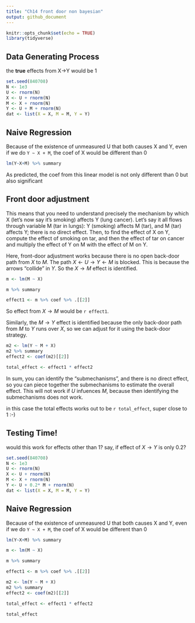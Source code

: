 ```yaml
---
title: "Ch14 front door non bayesian"
output: github_document
---
```


```r
knitr::opts_chunk$set(echo = TRUE)
library(tidyverse)
```

## Data Generating Process

the **true** effects from X->Y would be 1


```r
set.seed(840708)
N <- 1e3
U <- rnorm(N)
X <- U + rnorm(N)
M <- X + rnorm(N)
Y <- U + M + rnorm(N)
dat <- list(X = X, M = M, Y = Y)
```


## Naive Regression

Because of the existence of unmeasured U that both causes X and Y, even if we do `Y ~ X + M`, the coef of X would be different than 0

```r
lm(Y~X+M) %>% summary
```
As predicted, the coef from this linear model is not only different than 0 but also significant

## Front door adjustment

This means that you need to understand precisely the mechanism by which X (let's now say it's smoking) affects Y (lung cancer). Let's say it all flows through variable M (tar in lungs): Y (smoking) affects M (tar), and M (tar) affects Y; there is no direct effect. Then, to find the effect of X on Y, compute the effect of smoking on tar, and then the effect of tar on cancer and multiply the effect of Y on M with the effect of M on Y.

Here, front-door adjustment works because there is no open back-door path from $X$ to $M$. The path $X \leftarrow U \rightarrow Y \leftarrow M$ is blocked. This is because the arrows "collide" in $Y$. So the $X \rightarrow M$ effect is identified.

```r
m <- lm(M ~ X) 

m %>% summary

effect1 <- m %>% coef %>% .[[2]]
```

So effect from $X \rightarrow M$ would be `r effect1`.

Similarly, the $M \rightarrow Y$ effect is identified because the only back-door path from $M$ to $Y$ runs over $X$, so we can adjust for it using the back-door strategy.

```r
m2 <- lm(Y ~ M + X)
m2 %>% summary
effect2 <- coef(m2)[[2]]
```

```r
total_effect <- effect1 * effect2
```

In sum, you can identify the "submechanisms", and there is no direct effect, so you can piece together the submechanisms to estimate the overall effect.
This will not work if $U$ infuences $M$, because then identifying the submechanisms does not work.

in this case the total effects works out to be `r total_effect`, super close to 1 :-)


## Testing Time!

would this work for effects other than 1? say, if effect of $X \rightarrow Y$ is only 0.2?

```r
set.seed(840708)
N <- 1e3
U <- rnorm(N)
X <- U + rnorm(N)
M <- X + rnorm(N)
Y <- U + 0.2* M + rnorm(N)
dat <- list(X = X, M = M, Y = Y)
```
## Naive Regression

Because of the existence of unmeasured U that both causes X and Y, even if we do `Y ~ X + M`, the coef of X would be different than 0

```r
lm(Y~X+M) %>% summary
```
```r
m <- lm(M ~ X) 

m %>% summary

effect1 <- m %>% coef %>% .[[2]]

m2 <- lm(Y ~ M + X)
m2 %>% summary
effect2 <- coef(m2)[[2]]

total_effect <- effect1 * effect2

total_effect
```

